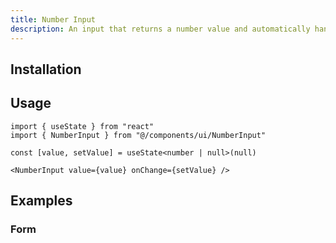 ```yaml
---
title: Number Input
description: An input that returns a number value and automatically handles invalid inputs.
---
```



<Toaster client:load />

<CodePreview demo="number-input/basic" />

## Installation

<Installation registryItem="number-input" />

## Usage

```tsx
import { useState } from "react"
import { NumberInput } from "@/components/ui/NumberInput"
```

```tsx
const [value, setValue] = useState<number | null>(null)

<NumberInput value={value} onChange={setValue} />
```

## Examples

### Form

<CodePreview demo="number-input/form" />
